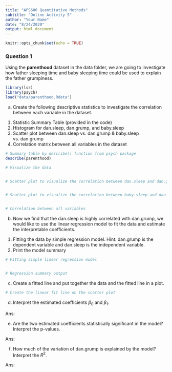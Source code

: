 ```yaml
---
title: "APS606 Quantitative Methods"
subtitle: "Online Activity 5"
author: "Your Name"
date: "8/24/2020"
output: html_document
---
```


```r
knitr::opts_chunk$set(echo = TRUE)
```

### Question 1

Using the **parenthood** dataset in the data folder, we are going to investigate how father sleeping time and baby sleeping time could be used to explain the father grumpiness. 

```r
library(lsr)
library(psych)
load("data/parenthood.Rdata")
```

a. Create the following descriptive statistics to investigate the correlation between each variable in the dataset.

1. Statistic Summary Table (provided in the code)
2. Histogram for dan.sleep, dan.grump, and baby.sleep
3. Scatter plot between dan.sleep vs. dan.grump & baby.sleep vs. dan.grump
4. Correlation matrix between all variables in the dataset

```r
# Summary table by describe() function from psych package
describe(parenthood)

# Visualize the data


# Scatter plot to visualize the correlation between dan.sleep and dan.grump


# Scatter plot to visualize the correlation between baby.sleep and dan.grump


# Correlation between all variables


```

b. Now we find that the dan.sleep is highly correlated with dan.grump, we would like to use the linear regression model to fit the data and estimate the interpretable coefficients.

1. Fitting the data by simple regression model. Hint: dan.grump is the dependent variable and dan.sleep is the independent variable.
2. Print the model summary

```r
# Fitting simple linear regression model


# Regression summary output

```

c. Create a fitted line and put together the data and the fitted line in a plot.

```r
# Create the linear fit line on the scatter plot

```

d. Interpret the estimated coefficients $\beta_0$ and $\beta_1$.

Ans: 


e. Are the two estimated coefficients statistically significant in the model? Interpret the p-values.

Ans:


f. How much of the variation of dan.grump is explained by the model?  Interpret the $R^2$.

Ans:
